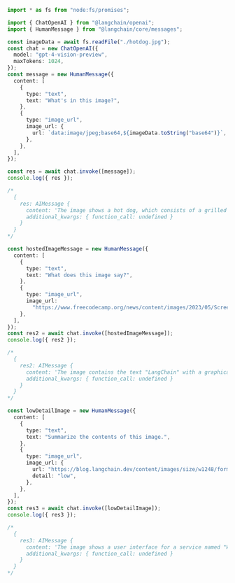 ```typescript
import * as fs from "node:fs/promises";

import { ChatOpenAI } from "@langchain/openai";
import { HumanMessage } from "@langchain/core/messages";

const imageData = await fs.readFile("./hotdog.jpg");
const chat = new ChatOpenAI({
  model: "gpt-4-vision-preview",
  maxTokens: 1024,
});
const message = new HumanMessage({
  content: [
    {
      type: "text",
      text: "What's in this image?",
    },
    {
      type: "image_url",
      image_url: {
        url: `data:image/jpeg;base64,${imageData.toString("base64")}`,
      },
    },
  ],
});

const res = await chat.invoke([message]);
console.log({ res });

/*
  {
    res: AIMessage {
      content: 'The image shows a hot dog, which consists of a grilled or steamed sausage served in the slit of a partially sliced bun. This particular hot dog appears to be plain, without any visible toppings or condiments.',
      additional_kwargs: { function_call: undefined }
    }
  }
*/

const hostedImageMessage = new HumanMessage({
  content: [
    {
      type: "text",
      text: "What does this image say?",
    },
    {
      type: "image_url",
      image_url:
        "https://www.freecodecamp.org/news/content/images/2023/05/Screenshot-2023-05-29-at-5.40.38-PM.png",
    },
  ],
});
const res2 = await chat.invoke([hostedImageMessage]);
console.log({ res2 });

/*
  {
    res2: AIMessage {
      content: 'The image contains the text "LangChain" with a graphical depiction of a parrot on the left and two interlocked rings on the left side of the text.',
      additional_kwargs: { function_call: undefined }
    }
  }
*/

const lowDetailImage = new HumanMessage({
  content: [
    {
      type: "text",
      text: "Summarize the contents of this image.",
    },
    {
      type: "image_url",
      image_url: {
        url: "https://blog.langchain.dev/content/images/size/w1248/format/webp/2023/10/Screenshot-2023-10-03-at-4.55.29-PM.png",
        detail: "low",
      },
    },
  ],
});
const res3 = await chat.invoke([lowDetailImage]);
console.log({ res3 });

/*
  {
    res3: AIMessage {
      content: 'The image shows a user interface for a service named "WebLangChain," which appears to be powered by "Twalv." It includes a text box with the prompt "Ask me anything about anything!" suggesting that users can enter questions on various topics. Below the text box, there are example questions that users might ask, such as "what is langchain?", "history of mesopotamia," "how to build a discord bot," "leonardo dicaprio girlfriend," "fun gift ideas for software engineers," "how does a prism separate light," and "what beer is best." The interface also includes a round blue button with a paper plane icon, presumably to submit the question. The overall theme of the image is dark with blue accents.',
      additional_kwargs: { function_call: undefined }
    }
  }
*/
```
